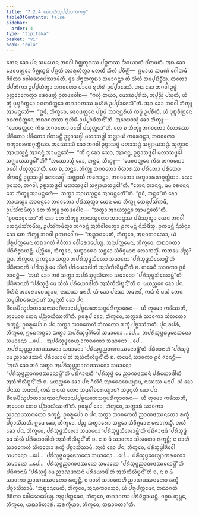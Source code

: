 ```yaml
---
title: "7.2.4 ᩃᩮᩣᩉᩥᨲᩩᨸ᩠ᨸᩣᨴᨠᨠᨾ᩠ᨾ"
tableOfContents: false
sidebar:
  order: 4
type: "tipitaka"
basket: "vi"
book: "cula"
---
```



<DynamicBreadcrumb />

<Division number="341" book="cula">

<Paragraph number="1544" book="cula">
ᨲᩮᨶ ᨡᩮᩣ ᨸᨶ ᩈᨾᨿᩮᨶ ᨽᨣᩅᩤ ᨣᩥᨩ᩠ᨫᨠᩪᨭᩔ ᨸᨻ᩠ᨻᨲᩔ ᨨᩣᨿᩣᨿᩴ ᨧᩘᨠᨾᨲᩥ. ᩋᨳ ᨡᩮᩣ ᨴᩮᩅᨴᨲ᩠ᨲᩮᩣ ᨣᩥᨩ᩠ᨫᨠᩪᨭᩴ ᨸᨻ᩠ᨻᨲᩴ ᩋᩣᩁᩩᩉᩥᨲ᩠ᩅᩣ ᨾᩉᨲᩥᩴ ᩈᩥᩃᩴ ᨸᩅᩥᨩ᩠ᨫᩥ—  ᩍᨾᩣᨿ ᩈᨾᨱᩴ ᨣᩮᩤᨲᨾᩴ ᨩᩦᩅᩥᨲᩣ ᩅᩮᩤᩁᩮᩣᨸᩮᩔᩣᨾᩦᨲᩥ. ᨴ᩠ᩅᩮ ᨸᨻ᩠ᨻᨲᨠᩪᨭᩣ ᩈᨾᩣᨣᨶ᩠ᨲ᩠ᩅᩣ ᨲᩴ ᩈᩥᩃᩴ ᩈᨾ᩠ᨸᨭᩥᨧ᩠ᨨᩥᩴᩈᩩ. ᨲᨲᩮᩣ ᨸᨸᨲᩥᨠᩣ ᩏᨸ᩠ᨸᨲᩥᨲ᩠ᩅᩣ ᨽᨣᩅᨲᩮᩣ ᨸᩣᨴᩮ ᩁᩩᩉᩥᩁᩴ ᩏᨸ᩠ᨸᩣᨴᩮᩈᩥ. ᩋᨳ ᨡᩮᩣ ᨽᨣᩅᩤ ᩏᨴ᩠ᨵᩴ ᩏᩃᩖᩮᩣᨠᩮᨲ᩠ᩅᩣ ᨴᩮᩅᨴᨲ᩠ᨲᩴ ᩑᨲᨴᩅᩮᩤᨧ—  “ᨻᩉᩩᩴ ᨲᨿᩣ, ᨾᩮᩣᨥᨸᩩᩁᩥᩈ, ᩋᨸᩩᨬ᩠ᨬᩴ ᨸᩈᩩᨲᩴ, ᨿᩴ ᨲ᩠ᩅᩴ ᨴᩩᨭ᩠ᨮᨧᩥᨲ᩠ᨲᩮᩣ ᩅᨵᨠᨧᩥᨲ᩠ᨲᩮᩣ ᨲᨳᩣᨣᨲᩔ ᩁᩩᩉᩥᩁᩴ ᩏᨸ᩠ᨸᩣᨴᩮᩈᩦ”ᨲᩥ. ᩋᨳ ᨡᩮᩣ ᨽᨣᩅᩤ ᨽᩥᨠ᩠ᨡᩪ ᩋᩣᨾᨶ᩠ᨲᩮᩈᩥ—  “ᩍᨴᩴ, ᨽᩥᨠ᩠ᨡᩅᩮ, ᨴᩮᩅᨴᨲ᩠ᨲᩮᨶ ᨸᨮᨾᩴ ᩋᩣᨶᨶ᩠ᨲᩁᩥᨿᩴ ᨠᨾ᩠ᨾᩴ ᩏᨸᨧᩥᨲᩴ, ᨿᩴ ᨴᩩᨭ᩠ᨮᨧᩥᨲ᩠ᨲᩮᨶ ᩅᨵᨠᨧᩥᨲ᩠ᨲᩮᨶ ᨲᨳᩣᨣᨲᩔ ᩁᩩᩉᩥᩁᩴ ᩏᨸ᩠ᨸᩣᨴᩥᨲᨶ᩺”ᨲᩥ.
</Paragraph>

<Paragraph number="1545" book="cula">
ᩋᩔᩮᩣᩈᩩᩴ ᨡᩮᩣ ᨽᩥᨠ᩠ᨡᩪ—  “ᨴᩮᩅᨴᨲ᩠ᨲᩮᨶ ᨠᩥᩁ ᨽᨣᩅᨲᩮᩣ ᩅᨵᩮᩤ ᨸᨿᩩᨲ᩠ᨲᩮᩣ”ᨲᩥ. ᨲᩮ ᨧ ᨽᩥᨠ᩠ᨡᩪ ᨽᨣᩅᨲᩮᩣ ᩅᩥᩉᩣᩁᩔ ᨸᩁᩥᨲᩮᩣ ᨸᩁᩥᨲᩮᩣ ᨧᩘᨠᨾᨶ᩠ᨲᩥ ᩏᨧ᩠ᨧᩣᩈᨴ᩠ᨴᩤ ᨾᩉᩣᩈᨴ᩠ᨴᩤ ᩈᨩ᩠ᨫᩣᨿᩴ ᨠᩁᩮᩣᨶ᩠ᨲᩣ, ᨽᨣᩅᨲᩮᩣ ᩁᨠ᩠ᨡᩣᩅᩁᨱᨣᩩᨲ᩠ᨲᩥᨿᩣ. ᩋᩔᩮᩣᩈᩥ ᨡᩮᩣ ᨽᨣᩅᩤ ᩏᨧ᩠ᨧᩣᩈᨴ᩠ᨴᩴ ᨾᩉᩣᩈᨴ᩠ᨴᩴ ᩈᨩ᩠ᨫᩣᨿᩈᨴ᩠ᨴᩴ. ᩈᩩᨲ᩠ᩅᩣᨶ ᩋᩣᨿᩈ᩠ᨾᨶ᩠ᨲᩴ ᩋᩣᨶᨶ᩠ᨴᩴ ᩋᩣᨾᨶ᩠ᨲᩮᩈᩥ—  “ᨠᩥᩴ ᨶᩩ ᨡᩮᩣ ᩈᩮᩣ, ᩋᩣᨶᨶ᩠ᨴ, ᩏᨧ᩠ᨧᩣᩈᨴ᩠ᨴᩮᩤ ᨾᩉᩣᩈᨴ᩠ᨴᩮᩤ ᩈᨩ᩠ᨫᩣᨿᩈᨴ᩠ᨴᩮᩤ”ᨲᩥ? “ᩋᩔᩮᩣᩈᩩᩴ ᨡᩮᩣ, ᨽᨶ᩠ᨲᩮ, ᨽᩥᨠ᩠ᨡᩪ—  ‘ᨴᩮᩅᨴᨲ᩠ᨲᩮᨶ ᨠᩥᩁ ᨽᨣᩅᨲᩮᩣ ᩅᨵᩮᩤ ᨸᨿᩩᨲ᩠ᨲᩮᩣ’ᨲᩥ. ᨲᩮ ᨧ, ᨽᨶ᩠ᨲᩮ, ᨽᩥᨠ᩠ᨡᩪ ᨽᨣᩅᨲᩮᩣ ᩅᩥᩉᩣᩁᩔ ᨸᩁᩥᨲᩮᩣ ᨸᩁᩥᨲᩮᩣ ᨧᩘᨠᨾᨶ᩠ᨲᩥ ᩏᨧ᩠ᨧᩣᩈᨴ᩠ᨴᩤ ᨾᩉᩣᩈᨴ᩠ᨴᩤ ᩈᨩ᩠ᨫᩣᨿᩴ ᨠᩁᩮᩣᨶ᩠ᨲᩣ, ᨽᨣᩅᨲᩮᩣ ᩁᨠ᩠ᨡᩣᩅᩁᨱᨣᩩᨲ᩠ᨲᩥᨿᩣ. ᩈᩮᩣ ᩑᩈᩮᩣ, ᨽᨣᩅᩤ, ᩏᨧ᩠ᨧᩣᩈᨴ᩠ᨴᩮᩤ ᨾᩉᩣᩈᨴ᩠ᨴᩮᩤ ᩈᨩ᩠ᨫᩣᨿᩈᨴ᩠ᨴᩮᩤ”ᨲᩥ. “ᨲᩮᨶ ᩉᩣᨶᨶ᩠ᨴ, ᨾᨾ ᩅᨧᨶᩮᨶ ᨲᩮ ᨽᩥᨠ᩠ᨡᩪ ᩋᩣᨾᨶ᩠ᨲᩮᩉᩥ—  ᩈᨲ᩠ᨳᩣ ᩋᩣᨿᩈ᩠ᨾᨶ᩠ᨲᩮ ᩋᩣᨾᨶ᩠ᨲᩮᨲᩦ”ᨲᩥ. “ᩑᩅᩴ, ᨽᨶ᩠ᨲᩮ”ᨲᩥ ᨡᩮᩣ ᩋᩣᨿᩈ᩠ᨾᩣ ᩋᩣᨶᨶ᩠ᨴᩮᩣ ᨽᨣᩅᨲᩮᩣ ᨸᨭᩥᩔᩩᨲ᩠ᩅᩣ ᨿᩮᨶ ᨲᩮ ᨽᩥᨠ᩠ᨡᩪ ᨲᩮᨶᩩᨸᩈᩘᨠᨾᩥ, ᩏᨸᩈᩘᨠᨾᩥᨲ᩠ᩅᩣ ᨲᩮ ᨽᩥᨠ᩠ᨡᩪ ᩑᨲᨴᩅᩮᩤᨧ—  “ᩈᨲ᩠ᨳᩣ ᩋᩣᨿᩈ᩠ᨾᨶ᩠ᨲᩮ ᩋᩣᨾᨶ᩠ᨲᩮᨲᩦ”ᨲᩥ. “ᩑᩅᨾᩣᩅᩩᩈᩮᩣ”ᨲᩥ ᨡᩮᩣ ᨲᩮ ᨽᩥᨠ᩠ᨡᩪ ᩋᩣᨿᩈ᩠ᨾᨲᩮᩣ ᩋᩣᨶᨶ᩠ᨴᩔ ᨸᨭᩥᩔᩩᨲ᩠ᩅᩣ ᨿᩮᨶ ᨽᨣᩅᩤ ᨲᩮᨶᩩᨸᩈᩘᨠᨾᩥᩴᩈᩩ, ᩏᨸᩈᩘᨠᨾᩥᨲ᩠ᩅᩣ ᨽᨣᩅᨶ᩠ᨲᩴ ᩋᨽᩥᩅᩤᨴᩮᨲ᩠ᩅᩣ ᩑᨠᨾᨶ᩠ᨲᩴ ᨶᩥᩈᩦᨴᩥᩴᩈᩩ. ᩑᨠᨾᨶ᩠ᨲᩴ ᨶᩥᩈᩥᨶ᩠ᨶᩮ ᨡᩮᩣ ᨲᩮ ᨽᩥᨠ᩠ᨡᩪ ᨽᨣᩅᩤ ᩑᨲᨴᩅᩮᩤᨧ—
</Paragraph>

<Paragraph number="1546" book="cula">
“ᩋᨭ᩠ᨮᩣᨶᨾᩮᨲᩴ, ᨽᩥᨠ᩠ᨡᩅᩮ, ᩋᨶᩅᨠᩣᩈᩮᩣ, ᨿᩴ ᨸᩁᩪᨸᨠ᩠ᨠᨾᩮᨶ ᨲᨳᩣᨣᨲᩴ ᨩᩦᩅᩥᨲᩣ ᩅᩮᩤᩁᩮᩣᨸᩮᨿ᩠ᨿ. ᩋᨶᩩᨸᨠ᩠ᨠᨾᩮᨶ, ᨽᩥᨠ᩠ᨡᩅᩮ, ᨲᨳᩣᨣᨲᩣ ᨸᩁᩥᨶᩥᨻ᩠ᨻᩣᨿᨶ᩠ᨲᩥ.
</Paragraph>

<Paragraph number="1547" book="cula">
ᨸᨬ᩠ᨧᩥᨾᩮ, ᨽᩥᨠ᩠ᨡᩅᩮ, ᩈᨲ᩠ᨳᩣᩁᩮᩣ ᩈᨶ᩠ᨲᩮᩣ ᩈᩴᩅᩥᨩ᩠ᨩᨾᩣᨶᩣ ᩃᩮᩣᨠᩈ᩠ᨾᩥᩴ. ᨠᨲᨾᩮ ᨸᨬ᩠ᨧ? ᩍᨵ, ᨽᩥᨠ᩠ᨡᩅᩮ, ᩑᨠᨧ᩠ᨧᩮᩣ ᩈᨲ᩠ᨳᩣ ᩋᨸᩁᩥᩈᩩᨴ᩠ᨵᩈᩦᩃᩮᩣ ᩈᨾᩣᨶᩮᩣ ‘ᨸᩁᩥᩈᩩᨴ᩠ᨵᩈᩦᩃᩮᩣᨾ᩠ᩉᩦ’ᨲᩥ ᨸᨭᩥᨩᩣᨶᩣᨲᩥ ‘ᨸᩁᩥᩈᩩᨴ᩠ᨵᩴ ᨾᩮ ᩈᩦᩃᩴ ᨸᩁᩥᨿᩮᩣᨴᩤᨲᩴ ᩋᩈᩴᨠᩥᩃᩥᨭ᩠ᨮᨶ᩺’ᨲᩥ ᨧ. ᨲᨾᩮᨶᩴ ᩈᩣᩅᨠᩣ ᩑᩅᩴ ᨩᩣᨶᨶ᩠ᨲᩥ—  ‘ᩋᨿᩴ ᨡᩮᩣ ᨽᩅᩴ ᩈᨲ᩠ᨳᩣ ᩋᨸᩁᩥᩈᩩᨴ᩠ᨵᩈᩦᩃᩮᩣ ᩈᨾᩣᨶᩮᩣ “ᨸᩁᩥᩈᩩᨴ᩠ᨵᩈᩦᩃᩮᩣᨾ᩠ᩉᩦ”ᨲᩥ ᨸᨭᩥᨩᩣᨶᩣᨲᩥ “ᨸᩁᩥᩈᩩᨴ᩠ᨵᩴ ᨾᩮ ᩈᩦᩃᩴ ᨸᩁᩥᨿᩮᩣᨴᩤᨲᩴ ᩋᩈᩴᨠᩥᩃᩥᨭ᩠ᨮᨶ᩺”ᨲᩥ ᨧ. ᨾᨿᨬ᩠ᨧᩮᩅ ᨡᩮᩣ ᨸᨶ ᨣᩥᩉᩦᨶᩴ ᩋᩣᩁᩮᩣᨧᩮᨿ᩠ᨿᩣᨾ, ᨶᩣᩔᩔ ᨾᨶᩣᨸᩴ. ᨿᩴ ᨡᩮᩣ ᨸᨶᩔ ᩋᨾᨶᩣᨸᩴ, ᨠᨳᩴ ᨶᩴ ᨾᨿᩴ ᨲᩮᨶ ᩈᨾᩩᨴᩤᨧᩁᩮᨿ᩠ᨿᩣᨾ? ᩈᨾ᩠ᨾᨶ᩠ᨶᨲᩥ ᨡᩮᩣ ᨸᨶ ᨧᩦᩅᩁᨸᩥᨱ᩠ᨯᨸᩣᨲᩈᩮᨶᩣᩈᨶᨣᩥᩃᩣᨶᨸ᩠ᨸᨧ᩠ᨧᨿᨽᩮᩈᨩ᩠ᨩᨸᩁᩥᨠ᩠ᨡᩣᩁᩮᨶ—  ᨿᩴ ᨲᩩᨾᩮᩣ ᨠᩁᩥᩔᨲᩥ, ᨲᩩᨾᩮᩣᩅ ᨲᩮᨶ ᨸᨬ᩠ᨬᩣᨿᩥᩔᨲᩦ’ᨲᩥ. ᩑᩅᩁᩪᨸᩴ ᨡᩮᩣ, ᨽᩥᨠ᩠ᨡᩅᩮ, ᩈᨲ᩠ᨳᩣᩁᩴ ᩈᩣᩅᨠᩣ ᩈᩦᩃᨲᩮᩣ ᩁᨠ᩠ᨡᨶ᩠ᨲᩥ; ᩑᩅᩁᩪᨸᩮᩣ ᨧ ᨸᨶ ᩈᨲ᩠ᨳᩣ ᩈᩣᩅᨠᩮᩉᩥ ᩈᩦᩃᨲᩮᩣ ᩁᨠ᩠ᨡᩴ ᨸᨧ᩠ᨧᩣᩈᩦᩈᨲᩥ.
</Paragraph>

<Paragraph number="1548" book="cula">
ᨸᩩᨶ ᨧᨸᩁᩴ, ᨽᩥᨠ᩠ᨡᩅᩮ, ᩍᨵᩮᨠᨧ᩠ᨧᩮᩣ ᩈᨲ᩠ᨳᩣ ᩋᨸᩁᩥᩈᩩᨴ᩠ᨵᩤᨩᩦᩅᩮᩤ ᩈᨾᩣᨶᩮᩣ …ᨸᩮ…  ᩋᨸᩁᩥᩈᩩᨴ᩠ᨵᨵᨾ᩠ᨾᨴᩮᩈᨶᩮᩣ ᩈᨾᩣᨶᩮᩣ …ᨸᩮ…  ᩋᨸᩁᩥᩈᩩᨴ᩠ᨵᩅᩮᨿ᩠ᨿᩣᨠᩁᨱᩮᩣ ᩈᨾᩣᨶᩮᩣ …ᨸᩮ…  ᩋᨸᩁᩥᩈᩩᨴ᩠ᨵᨬᩣᨱᨴᩔᨶᩮᩣ ᩈᨾᩣᨶᩮᩣ ‘ᨸᩁᩥᩈᩩᨴ᩠ᨵᨬᩣᨱᨴᩔᨶᩮᩣᨾ᩠ᩉᩦ’ᨲᩥ ᨸᨭᩥᨩᩣᨶᩣᨲᩥ ‘ᨸᩁᩥᩈᩩᨴ᩠ᨵᩴ ᨾᩮ ᨬᩣᨱᨴᩔᨶᩴ ᨸᩁᩥᨿᩮᩣᨴᩤᨲᩴ ᩋᩈᩴᨠᩥᩃᩥᨭ᩠ᨮᨶ᩺’ᨲᩥ ᨧ. ᨲᨾᩮᨶᩴ ᩈᩣᩅᨠᩣ ᩑᩅᩴ ᨩᩣᨶᨶ᩠ᨲᩥ—  ‘ᩋᨿᩴ ᨡᩮᩣ ᨽᩅᩴ ᩈᨲ᩠ᨳᩣ ᩋᨸᩁᩥᩈᩩᨴ᩠ᨵᨬᩣᨱᨴᩔᨶᩮᩣ ᩈᨾᩣᨶᩮᩣ “ᨸᩁᩥᩈᩩᨴ᩠ᨵᨬᩣᨱᨴᩔᨶᩮᩣᨾ᩠ᩉᩦ”ᨲᩥ ᨸᨭᩥᨩᩣᨶᩣᨲᩥ “ᨸᩁᩥᩈᩩᨴ᩠ᨵᩴ ᨾᩮ ᨬᩣᨱᨴᩔᨶᩴ ᨸᩁᩥᨿᩮᩣᨴᩤᨲᩴ ᩋᩈᩴᨠᩥᩃᩥᨭ᩠ᨮᨶ᩺”ᨲᩥ ᨧ. ᨾᨿᨬ᩠ᨧᩮᩅ ᨡᩮᩣ ᨸᨶ ᨣᩥᩉᩦᨶᩴ ᩋᩣᩁᩮᩣᨧᩮᨿ᩠ᨿᩣᨾ, ᨶᩣᩔᩔ ᨾᨶᩣᨸᩴ. ᨿᩴ ᨡᩮᩣ ᨸᨶᩔ ᩋᨾᨶᩣᨸᩴ, ᨠᨳᩴ ᨶ ᨾᨿᩴ ᨲᩮᨶ ᩈᨾᩩᨴᩤᨧᩁᩮᨿ᩠ᨿᩣᨾ? ᩈᨾ᩠ᨾᨶ᩠ᨶᨲᩥ ᨡᩮᩣ ᨸᨶ ᨧᩦᩅᩁᨸᩥᨱ᩠ᨯᨸᩣᨲᩈᩮᨶᩣᩈᨶᨣᩥᩃᩣᨶᨸ᩠ᨸᨧ᩠ᨧᨿᨽᩮᩈᨩ᩠ᨩᨸᩁᩥᨠ᩠ᨡᩣᩁᩮᨶ—  ᨿᩴ ᨲᩩᨾᩮᩣ ᨠᩁᩥᩔᨲᩥ, ᨲᩩᨾᩮᩣᩅ ᨲᩮᨶ ᨸᨬ᩠ᨬᩣᨿᩥᩔᨲᩦ’ᨲᩥ. ᩑᩅᩁᩪᨸᩴ ᨡᩮᩣ, ᨽᩥᨠ᩠ᨡᩅᩮ, ᩈᨲ᩠ᨳᩣᩁᩴ ᩈᩣᩅᨠᩣ ᨬᩣᨱᨴᩔᨶᨲᩮᩣ ᩁᨠ᩠ᨡᨶ᩠ᨲᩥ; ᩑᩅᩁᩪᨸᩮᩣ ᨧ ᨸᨶ ᩈᨲ᩠ᨳᩣ ᩈᩣᩅᨠᩮᩉᩥ ᨬᩣᨱᨴᩔᨶᨲᩮᩣ ᩁᨠ᩠ᨡᩴ ᨸᨧ᩠ᨧᩣᩈᩦᩈᨲᩥ. ᩍᨾᩮ ᨡᩮᩣ, ᨽᩥᨠ᩠ᨡᩅᩮ, ᨸᨬ᩠ᨧ ᩈᨲ᩠ᨳᩣᩁᩮᩣ ᩈᨶ᩠ᨲᩮᩣ ᩈᩴᩅᩥᨩ᩠ᨩᨾᩣᨶᩣ ᩃᩮᩣᨠᩈ᩠ᨾᩥᩴ.
</Paragraph>

<Paragraph number="1549" book="cula">
ᩋᩉᩴ ᨡᩮᩣ ᨸᨶ, ᨽᩥᨠ᩠ᨡᩅᩮ, ᨸᩁᩥᩈᩩᨴ᩠ᨵᩈᩦᩃᩮᩣ ᩈᨾᩣᨶᩮᩣ ‘ᨸᩁᩥᩈᩩᨴ᩠ᨵᩈᩦᩃᩮᩣᨾ᩠ᩉᩦ’ᨲᩥ ᨸᨭᩥᨩᩣᨶᩣᨾᩥ ‘ᨸᩁᩥᩈᩩᨴ᩠ᨵᩴ ᨾᩮ ᩈᩦᩃᩴ ᨸᩁᩥᨿᩮᩣᨴᩤᨲᩴ ᩋᩈᩴᨠᩥᩃᩥᨭ᩠ᨮᨶ᩺’ᨲᩥ ᨧ. ᨶ ᨧ ᨾᩴ ᩈᩣᩅᨠᩣ ᩈᩦᩃᨲᩮᩣ ᩁᨠ᩠ᨡᨶ᩠ᨲᩥ; ᨶ ᨧᩣᩉᩴ ᩈᩣᩅᨠᩮᩉᩥ ᩈᩦᩃᨲᩮᩣ ᩁᨠ᩠ᨡᩴ ᨸᨧ᩠ᨧᩣᩈᩦᩈᩣᨾᩥ. ᩋᩉᩴ ᨡᩮᩣ ᨸᨶ, ᨽᩥᨠ᩠ᨡᩅᩮ, ᨸᩁᩥᩈᩩᨴ᩠ᨵᩤᨩᩦᩅᩮᩤ ᩈᨾᩣᨶᩮᩣ …ᨸᩮ…  ᨸᩁᩥᩈᩩᨴ᩠ᨵᨵᨾ᩠ᨾᨴᩮᩈᨶᩮᩣ ᩈᨾᩣᨶᩮᩣ …ᨸᩮ…  ᨸᩁᩥᩈᩩᨴ᩠ᨵᩅᩮᨿ᩠ᨿᩣᨠᩁᨱᩮᩣ ᩈᨾᩣᨶᩮᩣ …ᨸᩮ…  ᨸᩁᩥᩈᩩᨴ᩠ᨵᨬᩣᨱᨴᩔᨶᩮᩣ ᩈᨾᩣᨶᩮᩣ “ᨸᩁᩥᩈᩩᨴ᩠ᨵᨬᩣᨱᨴᩔᨶᩮᩣᨾ᩠ᩉᩦ”ᨲᩥ ᨸᨭᩥᨩᩣᨶᩣᨾᩥ “ᨸᩁᩥᩈᩩᨴ᩠ᨵᩴ ᨾᩮ ᨬᩣᨱᨴᩔᨶᩴ ᨸᩁᩥᨿᩮᩣᨴᩤᨲᩴ ᩋᩈᩴᨠᩥᩃᩥᨭ᩠ᨮᨶ᩺”ᨲᩥ ᨧ, ᨶ ᨧ ᨾᩴ ᩈᩣᩅᨠᩣ ᨬᩣᨱᨴᩔᨶᨲᩮᩣ ᩁᨠ᩠ᨡᨶ᩠ᨲᩥ, ᨶ ᨧᩣᩉᩴ ᩈᩣᩅᨠᩮᩉᩥ ᨬᩣᨱᨴᩔᨶᨲᩮᩣ ᩁᨠ᩠ᨡᩴ ᨸᨧ᩠ᨧᩣᩈᩦᩈᩣᨾᩥ. “ᩋᨭ᩠ᨮᩣᨶᨾᩮᨲᩴ, ᨽᩥᨠ᩠ᨡᩅᩮ, ᩋᨶᩅᨠᩣᩈᩮᩣ, ᨿᩴ ᨸᩁᩪᨸᨠ᩠ᨠᨾᩮᨶ ᨲᨳᩣᨣᨲᩴ ᨩᩦᩅᩥᨲᩣ ᩅᩮᩤᩁᩮᩣᨸᩮᨿ᩠ᨿ. ᩋᨶᩩᨸᨠ᩠ᨠᨾᩮᨶ, ᨽᩥᨠ᩠ᨡᩅᩮ, ᨲᨳᩣᨣᨲᩣ ᨸᩁᩥᨶᩥᨻ᩠ᨻᩣᨿᨶ᩠ᨲᩥ. ᨣᨧ᩠ᨨᨳ ᨲᩩᨾ᩠ᩉᩮ, ᨽᩥᨠ᩠ᨡᩅᩮ, ᨿᨳᩣᩅᩥᩉᩣᩁᩴ. ᩋᩁᨠ᩠ᨡᩥᨿᩣ, ᨽᩥᨠ᩠ᨡᩅᩮ, ᨲᨳᩣᨣᨲᩣ”ᨲᩥ.
</Paragraph>
</Division>